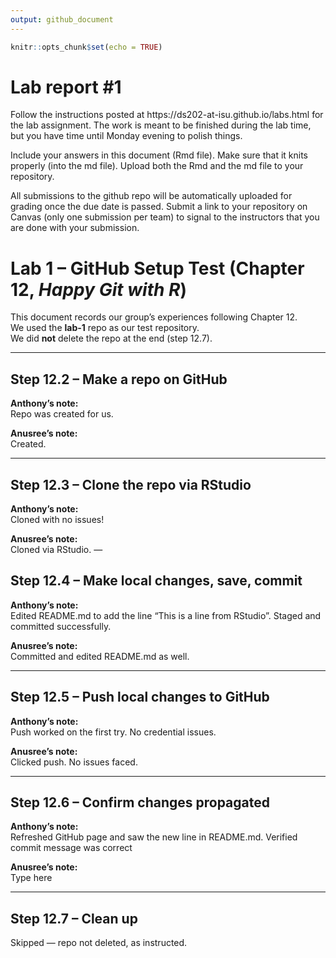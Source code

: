 ```yaml
---
output: github_document
---
```


<!-- README.md is generated from README.Rmd. Please edit the README.Rmd file -->


```r
knitr::opts_chunk$set(echo = TRUE)
```

# Lab report #1

Follow the instructions posted at https://ds202-at-isu.github.io/labs.html for the lab assignment. The work is meant to be finished during the lab time, but you have time until Monday evening to polish things.

Include your answers in this document (Rmd file). Make sure that it knits properly (into the md file). Upload both the Rmd and the md file to your repository.  

All submissions to the github repo will be automatically uploaded for grading once the due date is passed.
Submit a link to your repository on Canvas (only one submission per team) to signal to the instructors that you are done with your submission.


# Lab 1 – GitHub Setup Test (Chapter 12, *Happy Git with R*)

This document records our group’s experiences following Chapter 12.  
We used the **lab-1** repo as our test repository.  
We did **not** delete the repo at the end (step 12.7).

---

## Step 12.2 – Make a repo on GitHub
**Anthony's note:**  
Repo was created for us.

**Anusree’s note:**   
Created.

---

## Step 12.3 – Clone the repo via RStudio
**Anthony's note:**  
Cloned with no issues!

**Anusree’s note:**   
Cloned via RStudio.
---

## Step 12.4 – Make local changes, save, commit
**Anthony's note:**  
Edited README.md to add the line “This is a line from RStudio”. Staged and committed successfully.  

**Anusree’s note:**   
Committed and edited README.md as well.

---

## Step 12.5 – Push local changes to GitHub
**Anthony's note:**   
Push worked on the first try. No credential issues.  

**Anusree’s note:**  
Clicked push. No issues faced.

---

## Step 12.6 – Confirm changes propagated
**Anthony's note:**   
Refreshed GitHub page and saw the new line in README.md. Verified commit message was correct  

**Anusree’s note:**  
Type here

---

## Step 12.7 – Clean up
Skipped — repo not deleted, as instructed.  

